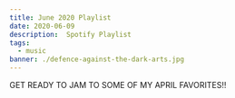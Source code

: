 ```yaml
---
title: June 2020 Playlist
date: 2020-06-09
description:  Spotify Playlist
tags:
  - music
banner: ./defence-against-the-dark-arts.jpg
---
```




GET READY TO JAM TO SOME OF MY APRIL FAVORITES!!

<SpotifyPlayer
  uri="spotify:user:vish4nu:playlist:5iaPDy79wzhs7hhXujwAXv"
  size="large"
  theme="black"
  view="list"
/>

